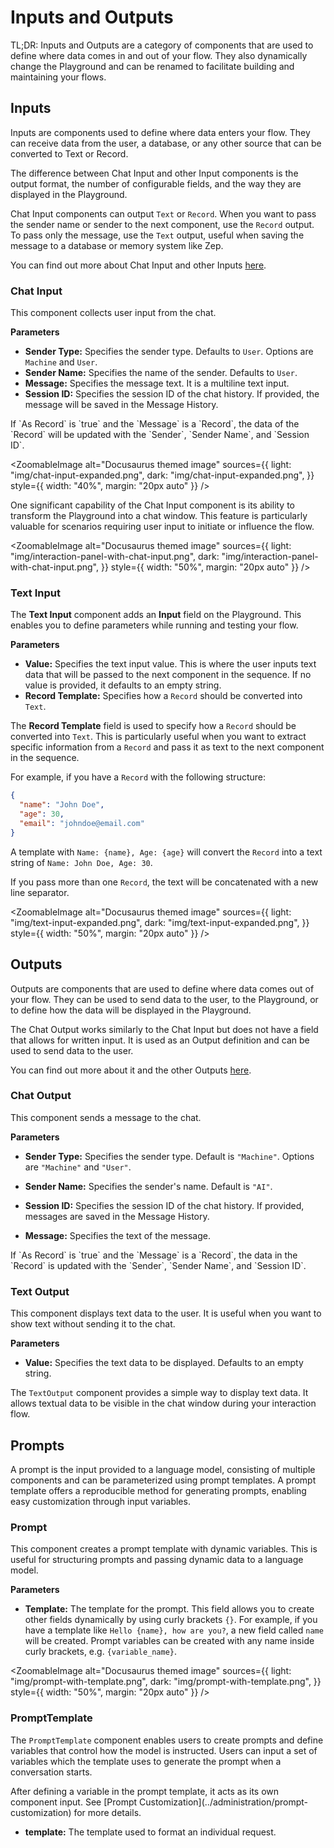 
# Inputs and Outputs

TL;DR: Inputs and Outputs are a category of components that are used to define where data comes in and out of your flow.
They also dynamically change the Playground and can be renamed to facilitate building and maintaining your flows.

## Inputs

Inputs are components used to define where data enters your flow. They can receive data from the user, a database, or any other source that can be converted to Text or Record.

The difference between Chat Input and other Input components is the output format, the number of configurable fields, and the way they are displayed in the Playground.

Chat Input components can output `Text` or `Record`. When you want to pass the sender name or sender to the next component, use the `Record` output. To pass only the message, use the `Text` output, useful when saving the message to a database or memory system like Zep.

You can find out more about Chat Input and other Inputs [here](#chat-input).

### Chat Input

This component collects user input from the chat.

**Parameters**

- **Sender Type:** Specifies the sender type. Defaults to `User`. Options are `Machine` and `User`.
- **Sender Name:** Specifies the name of the sender. Defaults to `User`.
- **Message:** Specifies the message text. It is a multiline text input.
- **Session ID:** Specifies the session ID of the chat history. If provided, the message will be saved in the Message History.

<Admonition type="note" title="Note">
  <p>
    If `As Record` is `true` and the `Message` is a `Record`, the data of the
    `Record` will be updated with the `Sender`, `Sender Name`, and `Session ID`.
  </p>
</Admonition>

<ZoomableImage
  alt="Docusaurus themed image"
  sources={{
    light: "img/chat-input-expanded.png",
    dark: "img/chat-input-expanded.png",
  }}
  style={{ width: "40%", margin: "20px auto" }}
/>

One significant capability of the Chat Input component is its ability to transform the Playground into a chat window. This feature is particularly valuable for scenarios requiring user input to initiate or influence the flow.

<ZoomableImage
  alt="Docusaurus themed image"
  sources={{
    light: "img/interaction-panel-with-chat-input.png",
    dark: "img/interaction-panel-with-chat-input.png",
  }}
  style={{ width: "50%", margin: "20px auto" }}
/>

### Text Input

The **Text Input** component adds an **Input** field on the Playground. This enables you to define parameters while running and testing your flow.

**Parameters**

- **Value:** Specifies the text input value. This is where the user inputs text data that will be passed to the next component in the sequence. If no value is provided, it defaults to an empty string.
- **Record Template:** Specifies how a `Record` should be converted into `Text`.

The **Record Template** field is used to specify how a `Record` should be converted into `Text`. This is particularly useful when you want to extract specific information from a `Record` and pass it as text to the next component in the sequence.

For example, if you have a `Record` with the following structure:

```json
{
  "name": "John Doe",
  "age": 30,
  "email": "johndoe@email.com"
}
```

A template with `Name: {name}, Age: {age}` will convert the `Record` into a text string of `Name: John Doe, Age: 30`.

If you pass more than one `Record`, the text will be concatenated with a new line separator.

<ZoomableImage
  alt="Docusaurus themed image"
  sources={{
    light: "img/text-input-expanded.png",
    dark: "img/text-input-expanded.png",
  }}
  style={{ width: "50%", margin: "20px auto" }}
/>

## Outputs

Outputs are components that are used to define where data comes out of your flow. They can be used to send data to the user, to the Playground, or to define how the data will be displayed in the Playground.

The Chat Output works similarly to the Chat Input but does not have a field that allows for written input. It is used as an Output definition and can be used to send data to the user.

You can find out more about it and the other Outputs [here](#chat-output).

### Chat Output

This component sends a message to the chat.

**Parameters**

- **Sender Type:** Specifies the sender type. Default is `"Machine"`. Options are `"Machine"` and `"User"`.

- **Sender Name:** Specifies the sender's name. Default is `"AI"`.

- **Session ID:** Specifies the session ID of the chat history. If provided, messages are saved in the Message History.

- **Message:** Specifies the text of the message.

<Admonition type="note" title="Note">
  <p>
    If `As Record` is `true` and the `Message` is a `Record`, the data in the
    `Record` is updated with the `Sender`, `Sender Name`, and `Session ID`.
  </p>
</Admonition>

### Text Output

This component displays text data to the user. It is useful when you want to show text without sending it to the chat.

**Parameters**

- **Value:** Specifies the text data to be displayed. Defaults to an empty string.

The `TextOutput` component provides a simple way to display text data. It allows textual data to be visible in the chat window during your interaction flow.

## Prompts

A prompt is the input provided to a language model, consisting of multiple components and can be parameterized using prompt templates. A prompt template offers a reproducible method for generating prompts, enabling easy customization through input variables.

### Prompt

This component creates a prompt template with dynamic variables. This is useful for structuring prompts and passing dynamic data to a language model.

**Parameters**

- **Template:** The template for the prompt. This field allows you to create other fields dynamically by using curly brackets `{}`. For example, if you have a template like `Hello {name}, how are you?`, a new field called `name` will be created. Prompt variables can be created with any name inside curly brackets, e.g. `{variable_name}`.

<ZoomableImage
  alt="Docusaurus themed image"
  sources={{
    light: "img/prompt-with-template.png",
    dark: "img/prompt-with-template.png",
  }}
  style={{ width: "50%", margin: "20px auto" }}
/>

### PromptTemplate

The `PromptTemplate` component enables users to create prompts and define variables that control how the model is instructed. Users can input a set of variables which the template uses to generate the prompt when a conversation starts.

<Admonition type="info">
  After defining a variable in the prompt template, it acts as its own component
  input. See [Prompt Customization](../administration/prompt-customization) for
  more details.
</Admonition>

- **template:** The template used to format an individual request.
